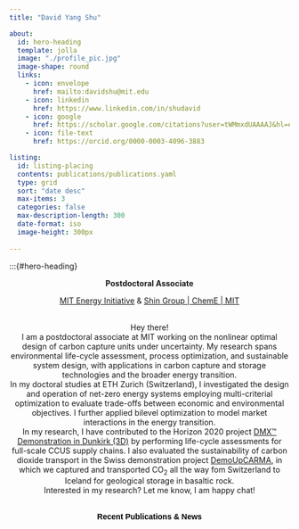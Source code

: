 ```yaml
---
title: "David Yang Shu"

about:
  id: hero-heading
  template: jolla
  image: "./profile_pic.jpg"
  image-shape: round
  links:
    - icon: envelope
      href: mailto:davidshu@mit.edu
    - icon: linkedin
      href: https://www.linkedin.com/in/shudavid
    - icon: google
      href: https://scholar.google.com/citations?user=tWMmxdUAAAAJ&hl=en&oi=ao
    - icon: file-text
      href: https://orcid.org/0000-0003-4096-3883

listing:
  id: listing-placing
  contents: publications/publications.yaml
  type: grid
  sort: "date desc"
  max-items: 3
  categories: false
  max-description-length: 300
  date-format: iso
  image-height: 300px
  
---
```


:::{#hero-heading}

<div style="text-align:center"><b><span>Postdoctoral Associate</span><br>
<div style="text-align:center; font-weight: normal">
<a href="https://energy.mit.edu/">MIT Energy Initiative</a> & <a href="https://shin.mit.edu/people/">Shin Group | ChemE | MIT </a><br>
</div>

<div style="text-align:center; font-weight: normal"><br>
Hey there! \
I am a postdoctoral associate at MIT working on the nonlinear optimal design of carbon capture units under uncertainty. My research spans environmental life-cycle assessment, process optimization, and sustainable system design, with applications in carbon capture and storage technologies and the broader energy transition. \
In my doctoral studies at ETH Zurich (Switzerland), I investigated the design and operation of net-zero energy systems employing multi-criterial optimization to evaluate trade-offs between economic and environmental objectives. I further applied bilevel optimization to model market interactions in the energy transition. \
In my research, I have contributed to the Horizon 2020 project <a href="https://3d-ccus.com/"> DMX™ Demonstration in Dunkirk (3D)</a> by performing life-cycle assessments for full-scale CCUS supply chains. I also evaluated the sustainability of carbon dioxide transport in the Swiss demonstration project <a href="https://www.demoupcarma.ethz.ch/en/home/"> DemoUpCARMA</a>, in which we captured and transported CO~2~ all the way fom Switzerland to Iceland for geological storage in basaltic rock.\
Interested in my research? Let me know, I am happy chat!
</div>

<br><div style="text-align:center;margin-bottom:10px">
<a href=publications/index.qmd style="text-decoration:none; color:black; hover:blue; font-family: Helvetia, Arial, sans-serif;"> <b>Recent Publications & News</b></a></div>


<!-- :::{#listing-placing} -->